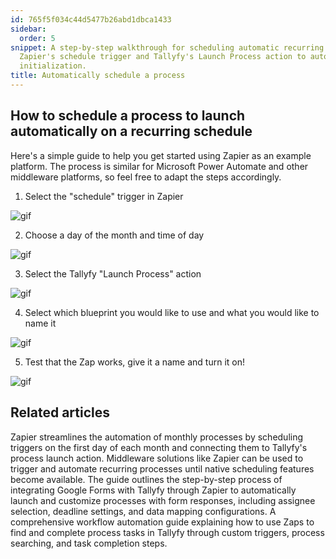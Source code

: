 ```yaml
---
id: 765f5f034c44d5477b26abd1dbca1433
sidebar:
  order: 5
snippet: A step-by-step walkthrough for scheduling automatic recurring processes using
  Zapier's schedule trigger and Tallyfy's Launch Process action to automate workflow
  initialization.
title: Automatically schedule a process
---
```


## How to schedule a process to launch automatically on a recurring schedule

Here's a simple guide to help you get started using Zapier as an example platform. The process is similar for Microsoft Power Automate and other middleware platforms, so feel free to adapt the steps accordingly.

1. Select the "schedule" trigger in Zapier

![gif](https://screenshots.tallyfy.com/zapier-schedule-1.gif)

2. Choose a day of the month and time of day

![gif](https://screenshots.tallyfy.com/zapier-schedule-2.gif)

3. Select the Tallyfy "Launch Process" action

![gif](https://screenshots.tallyfy.com/zapier-schedule-3.gif)

4. Select which blueprint you would like to use and what you would like to name it

![gif](https://screenshots.tallyfy.com/zapier-schedule-4.gif)

5. Test that the Zap works, give it a name and turn it on!

![gif](https://screenshots.tallyfy.com/zapier-schedule-5.gif)


## Related articles
<CardGrid>
<LinkTitleCard header="<b>Zapier > Automate monthly process launch with Zapier</b>" href="/products/pro/integrations/middleware/zapier/how-to-automate-monthly-process-launch-with-zapier/" > Zapier streamlines the automation of monthly processes by scheduling triggers on the first day of each month and connecting them to Tallyfy's process launch action. </LinkTitleCard>
<LinkTitleCard header="<b>Triggers > Launch via a schedule</b>" href="/products/pro/launching/triggers/via-recurring-schedule/" > Middleware solutions like Zapier can be used to trigger and automate recurring processes until native scheduling features become available. </LinkTitleCard>
<LinkTitleCard header="<b>Zapier > Action to 'Launch Process'</b>" href="/products/pro/integrations/middleware/zapier/how-to-customize-your-tallyfy-zap-for-launch-process/" > The guide outlines the step-by-step process of integrating Google Forms with Tallyfy through Zapier to automatically launch and customize processes with form responses, including assignee selection, deadline settings, and data mapping configurations. </LinkTitleCard>
<LinkTitleCard header="<b>Zapier > Automate tasks in Tallyfy using zaps</b>" href="/products/pro/integrations/middleware/zapier/how-to-automate-tasks-in-tallyfy-using-zaps/" > A comprehensive workflow automation guide explaining how to use Zaps to find and complete process tasks in Tallyfy through custom triggers, process searching, and task completion steps. </LinkTitleCard>
</CardGrid>